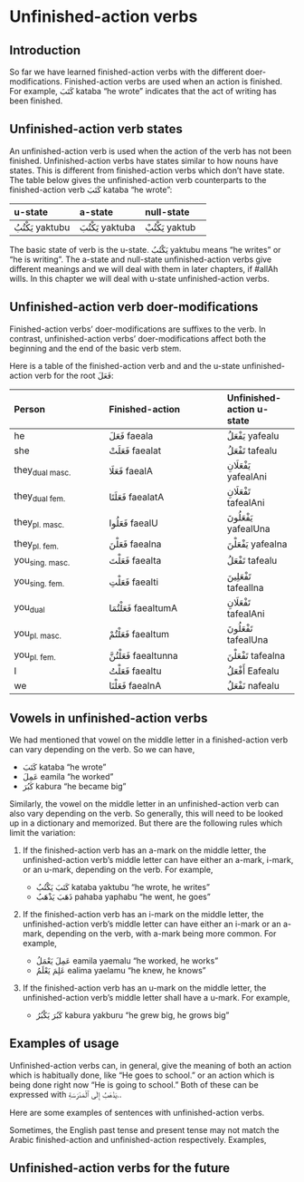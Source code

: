 # Unfinished-action verbs

## Introduction

So far we have learned finished-action verbs with the different doer-modifications. Finished-action verbs are used when an action is finished. For example, [كَتَبَ]{.ar} [kataba]{.trn} "he wrote" indicates that the act of writing has been finished.

## Unfinished-action verb states

An unfinished-action verb is used when the action of the verb has not been finished. Unfinished-action verbs have states similar to how nouns have states. This is different from finished-action verbs which don't have state. The table below gives the unfinished-action verb counterparts to the finished-action verb [كَتَبَ]{.ar} [kataba]{.trn} "he wrote":

|u-state|a-state|null-state|
|:----|:----|:----|
|[يَكْتُبُ]{.ar} [yaktubu]{.trn}|[يَكْتُبَ]{.ar} [yaktuba]{.trn}|[يَكْتُبْ]{.ar} [yaktub]{.trn}|

The basic state of verb is the u-state. [يَكْتُبُ]{.ar} [yaktubu]{.trn} means "he writes" or "he is writing". The a-state and null-state unfinished-action verbs give different meanings and we will deal with them in later chapters, if [#allAh]{.trn2} wills. In this chapter we will deal with u-state unfinished-action verbs.

## Unfinished-action verb doer-modifications

Finished-action verbs' doer-modifications are suffixes to the verb. In contrast, unfinished-action verbs' doer-modifications affect both the beginning and the end of the basic verb stem. 

Here is a table of the finished-action verb and and the u-state unfinished-action verb for the root [فَعَلَ]{.arroot}:

|Person|Finished-action|Unfinished-action u-state|
|:---|:----|:--|
| he                |[فَعَلَ]{.ar}    [faeala]{.trn}     |[يَفْعَلُ]{.ar}   [yafealu]{.trn} |
| she               |[فَعَلَتْ]{.ar}   [faealat]{.trn}    |[تَفْعَلُ]{.ar}   [tafealu]{.trn} |
| they~dual\ masc.~ |[فَعَلَا]{.ar}   [faealA]{.trn}     |[يَفْعَلَانِ]{.ar} [yafealAni]{.trn} |
| they~dual\ fem.~  |[فَعَلَتَا]{.ar}  [faealatA]{.trn}   |[تَفْعَلَانِ]{.ar} [tafealAni]{.trn} |
| they~pl.\ masc.~  |[فَعَلُوا]{.ar}  [faealU]{.trn}     |[يَفْعَلُونَ]{.ar} [yafealUna]{.trn} |
| they~pl.\ fem.~   |[فَعَلْنَ]{.ar}   [faealna]{.trn}    |[يَفْعَلْنَ]{.ar}  [yafealna]{.trn} |
| you~sing.\ masc.~ |[فَعَلْتَ]{.ar}   [faealta]{.trn}    |[تَفْعَلُ]{.ar}   [tafealu]{.trn} |
| you~sing.\ fem.~  |[فَعَلْتِ]{.ar}   [faealti]{.trn}    |[تَفْعَلِينَ]{.ar} [tafealIna]{.trn} |
| you~dual~         |[فَعَلْتُمَا]{.ar} [faealtumA]{.trn}  |[تَفْعَلَانِ]{.ar} [tafealAni]{.trn} |
| you~pl.\ masc.~   |[فَعَلْتُمْ]{.ar}  [faealtum]{.trn}   |[تَفْعَلُونَ]{.ar} [tafealUna]{.trn} |
| you~pl.\ fem.~    |[فَعَلْتُنَّ]{.ar}  [faealtunna]{.trn} |[تَفْعَلْنَ]{.ar} [tafealna]{.trn} |
| I                 |[فَعَلْتُ]{.ar}   [faealtu]{.trn}    |[أَفْعَلُ]{.ar}   [Eafealu]{.trn} |
| we                |[فَعَلْنَا]{.ar}  [faealnA]{.trn}    |[نَفْعَلُ]{.ar}   [nafealu]{.trn} |

## Vowels in unfinished-action verbs

We had mentioned that vowel on the middle letter in a finished-action verb can vary depending on the verb. So we can have,

+ [كَتَبَ]{.ar} [kataba]{.trn} "he wrote"
+ [عَمِلَ]{.ar} [eamila]{.trn} "he worked"
+ [كَبُرَ]{.ar} [kabura]{.trn} "he became big"

Similarly, the vowel on the middle letter in an unfinished-action verb can also vary depending on the verb. So generally, this will need to be looked up in a dictionary and memorized. But there are the following rules which limit the variation:

1. If the finished-action verb has an [a]{.trn}-mark on the middle letter, the unfinished-action verb's middle letter can have either an [a]{.trn}-mark, [i]{.trn}-mark, or an [u]{.trn}-mark, depending on the verb. For example,

   + [كَتَبَ يَكْتُبُ]{.ar} [kataba yaktubu]{.trn} "he wrote, he writes"
   + [ذَهَبَ يَذْهَبُ]{.ar} [pahaba yaphabu]{.trn} "he went, he goes"

2. If the finished-action verb has an [i]{.trn}-mark on the middle letter, the unfinished-action verb's middle letter can have either an [i]{.trn}-mark or an [a]{.trn}-mark, depending on the verb, with [a]{.trn}-mark being more common. For example,

   + [عَمِلَ يَعْمَلُ]{.ar} [eamila yaemalu]{.trn} "he worked, he works"
   + [عَلِمَ يَعْلَمُ]{.ar} [ealima yaelamu]{.trn} "he knew, he knows"

3. If the finished-action verb has an [u]{.trn}-mark on the middle letter, the unfinished-action verb's middle letter shall have a [u]{.trn}-mark. For example,

   + [كَبُرَ يَكْبُرُ]{.ar} [kabura yakburu]{.trn} "he grew big, he grows big"


## Examples of usage

Unfinished-action verbs can, in general, give the meaning of both an action which is habitually done, like "He goes to school." or an action which is being done right now "He is going to school." Both of these can be expressed with [يَذْهَبُ إِلَى ٱلْمَدْرَسَةِ.]{.ar}.

Here are some examples of sentences with unfinished-action verbs.

Sometimes, the English past tense and present tense may not match the Arabic finished-action and unfinished-action respectively. Examples,


## Unfinished-action verbs for the future


